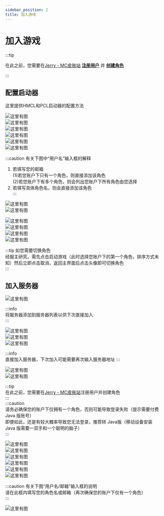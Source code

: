 ```yaml
---
sidebar_position: 2
title: 加入游戏
---
```



# 加入游戏  
<Tabs>
  <TabItem value='java' label='Java 版'>

:::tip

在此之前，您需要在[Jerry - MC皮肤站](https://skin.mc.jerry.ink/) [**注册用户**](https://skin.mc.jerry.ink/auth/register) 并 [**创建角色**](../jerry-mc-skin/newbee-guide/add-player)

:::

## 配置启动器
这里提供HMCL和PCL启动器的配置方法

<Tabs>
  <TabItem value='HMCL' label='HMCL'>

![这里有图](img/20230120005612.png)  
![这里有图](img/20230120005612.png)  
![这里有图](img/20230120005701.png)  
![这里有图](img/20230120005807.png)  
![这里有图](img/20230120005901.png)  
![这里有图](img/20230120005931.png)  

:::caution 有关下图中“用户名”输入框的解释  
1. 若填写您的邮箱  
  (1)若您账户下只有一个角色，则直接添加该角色  
  (2)若您账户下有多个角色，则会列出您账户下所有角色由您选择  
2. 若填写具体角色名，则会直接添加该角色  
:::  

![这里有图](img/20230120010031.png)  
![这里有图](img/20230120010154.png)  
  </TabItem>
  <TabItem value='PCL' label='PCL'>

![这里有图](img/20230120012708.png)  
![这里有图](img/20230120012829.png)  
![这里有图](img/20230120013029.png)  
![这里有图](img/20230120013236.png)  

:::tip 如您需要切换角色  
经服主研究，需先点击启动游戏（此时选择您账户下的第一个角色，排序方式未知）然后立即点击取消，返回主界面后点击头像即可切换角色  
:::  

  </TabItem>
</Tabs>

## 加入服务器  

![这里有图](img/6370fe53ca864.png)  
<Tabs>
  <TabItem value='add-server' label='添加服务器'>

:::info  
将服务器添加到服务器列表以供下次直接加入  
:::  

![这里有图](img/6370fe512d304.png)  
![这里有图](img/6370fe528a329.png)  
![这里有图](img/6370fe526abc7.png)  

  </TabItem>
  <TabItem value='join-in' label='直接连接'>

:::info  
直接加入服务器，下次加入可能需要再次输入服务器地址
:::  

![这里有图](img/6370fe5302930.png)  
![这里有图](img/6370fe5291c41.png)  

  </TabItem>
</Tabs>

  </TabItem>
  <TabItem value='be' label='基岩版'>

:::tip  
在此之前，您需要在[Jerry - MC皮肤站](https://skin.mc.jerry.ink/)注册用户并创建角色  
:::  
:::caution  
请务必确保您的账户下仅拥有一个角色，否则可能导致登录失败（提示需要付费 Java 版账号）  
即便如此，还是有较大概率导致您无法登录，推荐转 Java版（移动设备安装 Java 版需要一双手和一个聪明的脑子）  
:::  

![这里有图](img/6371059eae561.png)  
![这里有图](img/6371059c29c17.png)  
![这里有图](img/6371059daa399.png)  
![这里有图](img/6371060b9382b.png)  
![这里有图](img/6371059e50f61.png)  
![这里有图](img/6371059c1ae4e.png)  

:::caution 有关下图“用户名/邮箱”输入框的说明  
请在此框内填写您的角色名或邮箱（再次确保您的账户下仅有一个角色）  
:::  

![这里有图](img/6371060925ad8.png)  
  </TabItem>
</Tabs>